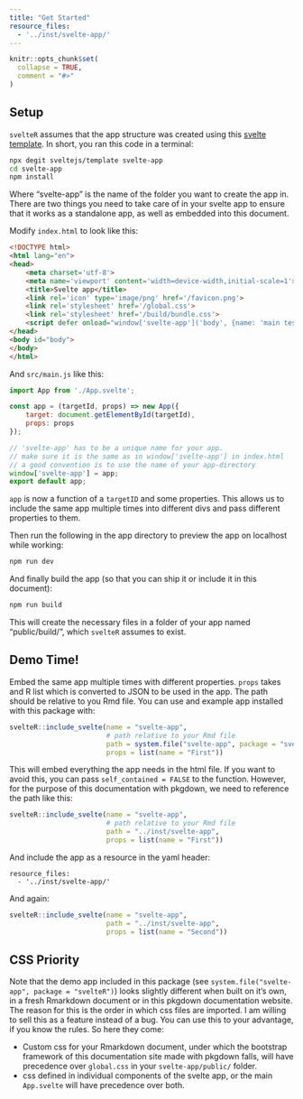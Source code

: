 ```yaml
---
title: "Get Started"
resource_files:
  - '../inst/svelte-app/'
---
```


```r
knitr::opts_chunk$set(
  collapse = TRUE,
  comment = "#>"
)
```

## Setup

`svelteR` assumes that the app structure was created
using this [svelte template](https://github.com/sveltejs/template).
In short, you ran this code in a terminal:

```bash
npx degit sveltejs/template svelte-app
cd svelte-app
npm install
```

Where "svelte-app" is the name of the folder you want to create the app in.
There are two things you need to take care of in your svelte app
to ensure that it works as a standalone app, as well as embedded
into this document.

Modify `index.html` to look like this:

```html
<!DOCTYPE html>
<html lang="en">
<head>
	<meta charset='utf-8'>
	<meta name='viewport' content='width=device-width,initial-scale=1'>
	<title>Svelte app</title>
	<link rel='icon' type='image/png' href='/favicon.png'>
	<link rel='stylesheet' href='/global.css'>
	<link rel='stylesheet' href='/build/bundle.css'>
	<script defer onload="window['svelte-app']('body', {name: 'main test'})" src='/build/bundle.js'></script>
</head>
<body id="body">
</body>
</html>
```

And `src/main.js` like this:

```js
import App from './App.svelte';

const app = (targetId, props) => new App({
	target: document.getElementById(targetId),
	props: props
});

// 'svelte-app' has to be a unique name for your app.
// make sure it is the same as in window['svelte-app'] in index.html
// a good convention is to use the name of your app-directory
window['svelte-app'] = app;
export default app;
```

`app` is now a function of a `targetID` and some properties.
This allows us to include the same app multiple times into
different divs and pass different properties to them.

Then run the following in the app directory to preview the app
on localhost while working:

```bash
npm run dev
```

And finally build the app
(so that you can ship it or include it in this document):

```bash
npm run build
```

This will create the necessary files in a folder of your app named
"public/build/", which `svelteR` assumes to exist.

## Demo Time!

Embed the same app multiple times with different properties.
`props` takes and R list which is converted to JSON to be used
in the app.
The path should be relative to you Rmd file.
You can use and example app installed with this package with:

```r
svelteR::include_svelte(name = "svelte-app",
                        # path relative to your Rmd file
                        path = system.file("svelte-app", package = "svelteR"),
                        props = list(name = "First"))
```

This will embed everything the app needs in the html file.
If you want to avoid this, you can pass `self_contained = FALSE` to
the function.
However, for the purpose of this documentation with pkgdown, we need to reference
the path like this:

```r
svelteR::include_svelte(name = "svelte-app",
                        # path relative to your Rmd file
                        path = "../inst/svelte-app",
                        props = list(name = "First"))
```

And include the app as a resource in the yaml header:

```
resource_files:
  - '../inst/svelte-app/'
```

And again:

```r
svelteR::include_svelte(name = "svelte-app",
                        path = "../inst/svelte-app",
                        props = list(name = "Second"))
```

## CSS Priority

Note that the demo app included in this package
(see `system.file("svelte-app", package = "svelteR")`)
looks slightly different when built on it's own,
in a fresh Rmarkdown document or in this pkgdown documentation
website.
The reason for this is the order in which css files are imported.
I am willing to sell this as a feature instead of a bug.
You can use this to your advantage, if you know the rules.
So here they come:

- Custom css for your Rmarkdown document, under which
  the bootstrap framework of this documentation site made
  with pkgdown falls, will have precedence over
  `global.css` in your `svelte-app/public/` folder.
- css defined in individual components of the svelte app,
  or the main `App.svelte` will have precedence over both.
  

